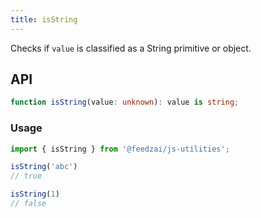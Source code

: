 ```yaml
---
title: isString
---
```

Checks if `value` is classified as a String primitive or object.

## API

```typescript
function isString(value: unknown): value is string;
```

### Usage

```typescript
import { isString } from '@feedzai/js-utilities';

isString('abc')
// true

isString(1)
// false
```
